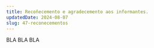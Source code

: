 ---
title: Recoñecemento e agradecemento aos informantes.
updatedDate: 2024-08-07
slug: 47-reconecementos
---

BLA BLA BLA
